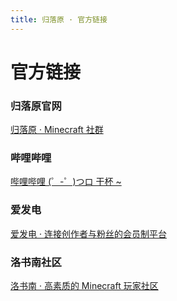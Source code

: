 ```yaml
---
title: 归落原 · 官方链接
---
```


# 官方链接

### 归落原官网

[归落原 · Minecraft 社群](https://spark.yaasasi.cn/)

### 哔哩哔哩

[哔哩哔哩 (゜-゜)つロ 干杯 ~](https://space.bilibili.com/407689732)

### 爱发电

[爱发电 · 连接创作者与粉丝的会员制平台](https://afdian.net/@Yaasasi)

### 洛书南社区

[洛书南 · 高素质的 Minecraft 玩家社区](https://space.bilibili.com/407689732)